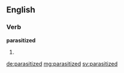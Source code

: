 ==English==

===Verb===
'''parasitized'''

# {{past of|parasitize}}

[[de:parasitized]]
[[mg:parasitized]]
[[sv:parasitized]]
